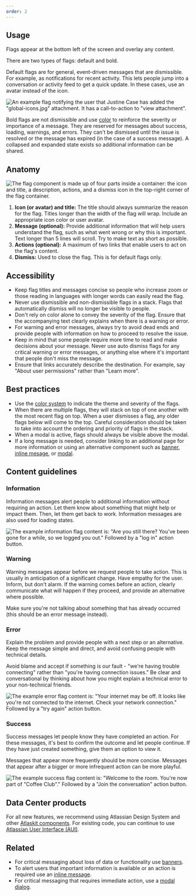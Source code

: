 ```yaml
---
order: 2
---
```


## Usage

Flags appear at the bottom left of the screen and overlay any content.

There are two types of flags: default and bold.

Default flags are for general, event-driven messages that are dismissible. For example, as notifications for recent activity. This lets people jump into a conversation or activity feed to get a quick update. In these cases, use an avatar instead of the icon.

![An example flag notifying the user that Justine Case has added the "global-icons.jpg" attachment. It has a call-to-action to "view attachment".](../images/flag-avatar-attachment.png)

Bold flags are not dismissible and use [color](/foundations/color) to reinforce the severity or importance of a message. They are reserved for messages about success, loading, warnings, and errors. They can't be dismissed until the issue is resolved or the message has expired (in the case of a success message). A collapsed and expanded state exists so additional information can be shared.

## Anatomy

![The flag component is made up of four parts inside a container: the icon and title, a description, actions, and a dismiss icon in the top-right corner of the flag container.](../images/flag-anatomy.png)

1. **Icon (or avatar) and title:** The title should always summarize the reason for the flag. Titles longer than the width of the flag will wrap. Include an appropriate icon color or user avatar.
2. **Message (optional):** Provide additional information that will help users understand the flag, such as what went wrong or why this is important. Text longer than 5 lines will scroll. Try to make text as short as possible.
3. **Actions (optional):** A maximum of two links that enable users to act on the flag's content.
4. **Dismiss:** Used to close the flag. This is for default flags only.

## Accessibility

- Keep flag titles and messages concise so people who increase zoom or those reading in languages with longer words can easily read the flag.
- Never use dismissible and non-dismissible flags in a stack. Flags that automatically dismiss will no longer be visible to people.
- Don't rely on color alone to convey the severity of the flag. Ensure that the accompanying text clearly explains when there is a warning or error.
- For warning and error messages, always try to avoid dead ends and provide people with information on how to proceed to resolve the issue.
- Keep in mind that some people require more time to read and make decisions about your message. Never use auto dismiss flags for any critical warning or error messages, or anything else where it's important that people don't miss the message.
- Ensure that links accurately describe the destination. For example, say "About user permissions" rather than "Learn more".

## Best practices

- Use the [color system](/foundations/color) to indicate the theme and severity of the flags.
- When there are multiple flags, they will stack on top of one another with the most recent flag on top. When a user dismisses a flag, any older flags below will come to the top. Careful consideration should be taken to take into account the ordering and priority of flags in the stack.
- When a modal is active, flags should always be visible above the modal.
- If a long message is needed, consider linking to an additional page for more information or using an alternative component such as [banner](/components/banner), [inline mesage](/components/inline-message), or [modal](/components/modal-dialog).

## Content guidelines

### Information

Information messages alert people to additional information without requiring an action. Let them know about something that might help or impact them. Then, let them get back to work. Information messages are also used for loading states.

![The example information flag content is: "Are you still there? You've been gone for a while, so we logged you out." Followed by a "log in" action button.](../images/flag-bold-info-expanded.png)

### Warning

Warning messages appear before we request people to take action. This is usually in anticipation of a significant change. Have empathy for the user. Inform, but don't alarm. If the warning comes before an action, clearly communicate what will happen if they proceed, and provide an alternative where possible.

Make sure you're not talking about something that has already occurred (this should be an error message instead).

### Error

Explain the problem and provide people with a next step or an alternative. Keep the message simple and direct, and avoid confusing people with technical details.

Avoid blame and accept if something is our fault - "we're having trouble connecting" rather than "you're having connection issues." Be clear and conversational by thinking about how you might explain a technical error to your non-technical friends.

![The example error flag content is: "Your internet may be off. It looks like you're not connected to the internet. Check your network connection." Followed by a "try again" action button.](../images/flag-bold-error-expanded.png)

### Success

Success messages let people know they have completed an action. For these messages, it's best to confirm the outcome and let people continue. If they have just created something, give them an option to view it.

Messages that appear more frequently should be more concise. Messages that appear after a bigger or more infrequent action can be more playful.

![The example success flag content is: "Welcome to the room. You're now part of "Coffee Club"." Followed by a "Join the conversation" action button.](../images/flag-bold-success-expanded.png)

## Data Center products

For all new features, we recommend using Atlassian Design System and other [Atlaskit components](https://atlaskit.atlassian.com/). For existing code, you can continue to use [Atlassian User Interface (AUI)](https://aui.atlassian.com/).

## Related

- For critical messaging about loss of data or functionality use [banners](/components/banner).
- To alert users that important information is available or an action is required use an [inline message](/components/inline-message).
- For critical messaging that requires immediate action, use a [modal dialog](/components/modal-dialog).
